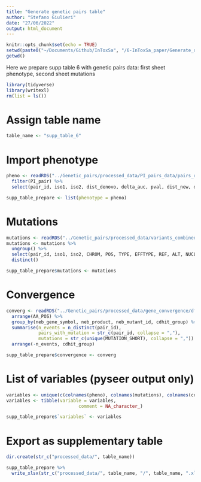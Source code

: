 ```yaml
---
title: "Generate genetic pairs table"
author: "Stefano Giulieri"
date: "27/06/2022"
output: html_document
---
```


```r
knitr::opts_chunk$set(echo = TRUE)
setwd(paste0("~/Documents/Github/InToxSa", "/6-InToxSa_paper/Generate_datasets"))
getwd()
```

Here we prepare supp table 6 with genetic pairs data: first sheet phenotype, second sheet mutations

```r
library(tidyverse)
library(writexl)
rm(list = ls())
```

# Assign table name

```r
table_name <- "supp_table_6"
```

# Import phenotype

```r
pheno <- readRDS("../Genetic_pairs/processed_data/PI_pairs_data/pairs_description_dataframe.Rda") %>%
  filter(PI_pair) %>%
  select(pair_id, iso1, iso2, dist_denovo, delta_auc, pval, dist_new, dist_mash)

supp_table_prepare <- list(phenotype = pheno)
```

# Mutations

```r
mutations <- readRDS("../Genetic_pairs/processed_data/variants_combined_annotation/snippy_denovo_annotated_with_pair_data.Rda") 
mutations <- mutations %>%
  ungroup() %>%
  select(pair_id, iso1, iso2, CHROM, POS, TYPE, EFFTYPE, REF, ALT, NUCLEOTIDE_CHANGE, MUTATION_SHORT, LOCUS_TAG, GENE, PRODUCT, cdhit_group, cdhit_size, cdhit_iden, cdhit_cov, cdhit_rep_id, cdhit_seq, neb_locus_tag, unique_gene_symbol = neb_gene_symbol, neb_product, neb_mutant_id, neb_operon) %>%
  distinct()

supp_table_prepare$mutations <- mutations
```

# Convergence

```r
converg <- readRDS("../Genetic_pairs/processed_data/gene_convergence/df_PI_convergent_genes.Rda") %>% 
  arrange(AA_POS) %>%
  group_by(neb_gene_symbol, neb_product, neb_mutant_id, cdhit_group) %>%
  summarise(n_events = n_distinct(pair_id),
            pairs_with_mutation = str_c(pair_id, collapse = ","),
            mutations = str_c(unique(MUTATION_SHORT), collapse = ",")) %>%
  arrange(-n_events, cdhit_group)

supp_table_prepare$convergence <- converg
```


# List of variables (pyseer output only)

```r
variables <- unique(c(colnames(pheno), colnames(mutations), colnames(converg)))
variables <- tibble(variable = variables,
                           comment = NA_character_)

supp_table_prepare$`variables` <- variables
```

# Export as supplementary table

```r
dir.create(str_c("processed_data/", table_name))

supp_table_prepare %>%
  write_xlsx(str_c("processed_data/", table_name, "/", table_name, ".xlsx"))
```